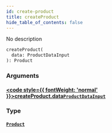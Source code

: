 ```yaml
---
id: create-product
title: createProduct
hide_table_of_contents: false
---
```








No description

```graphql
createProduct(
  data: ProductDataInput
): Product
```


### Arguments

#### [<code style={{ fontWeight: 'normal' }}>createProduct.<b>data</b></code>](#)<Bullet />[`ProductDataInput`](/docs/api/inputs/product-data-input) <Badge class="secondary" text="input"/>
> 
> 

### Type

#### [`Product`](/docs/api/objects/product) <Badge class="secondary" text="object"/>
> 
> 





